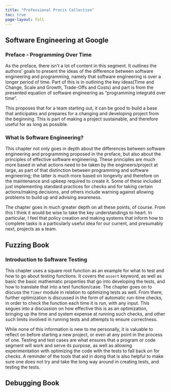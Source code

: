 ```yaml
---
title: "Professional Precis Collection"
toc: true
page-layout: full
---
```


## Software Engineering at Google

### Preface - Programming Over Time

As the preface, there isn't a lot of content in this segment. It outlines the
authors' goals to present the ideas of the difference between software engineering
and programming, namely that software engineering is over a longer period of time.
Part of this is in outlining the key ideas(Time and Change, Scale and Growth,
Trade-Offs and Costs) and part is from the presented equation of software engineering
as "programming integratd over time".

This proposes that for a team starting out, it can be good to build a base that
anticipates and prepares for a changing and developing project from the beginning.
This is part of making a project sustainable, and therefore useful for as long as
possible. 

### What Is Software Engineering?

This chapter not only goes in depth about the differences between software
engineering and programming proposed in the preface, but also about the principles
of effective software engineering. These principles are much more based in what
actions need to be taken by the engineers/project at large, as part of that
distinction between programming and software engineering; the latter is much
more based on longevity and therefore on the maintenance and upkeep required
to create it. Some of these included just implementing standard practices for
checks and for taking certain actions/making decisions, and others include
warning against allowing problems to build up and advising awareness.

The chapter goes in much greater depth on all these points, of course. From this
I think it would be wise to take the key understandings to heart. In particular,
I feel that policy creation and making systems that inform how to complete tasks
is a particularly useful idea for our current, and presumably next, projects as
a team. 

## Fuzzing Book

### Introduction to Software Testing

This chapter uses a square root function as an example for what to test and how
to go about testing functions. It covers the `assert` keyword, as well as basic
the basic mathematic properties that go into developing the tests, and how to
translate that into a test function/case. The chapter goes on to discuss the
`Timer` module in relation to optimizing tests as well. From there, further
optimization is discussed in the form of automatic run-time checks, in order
to check the function each time it is run, with any input. This segues into
a discussion on how effective this is as an optimization, bringing up the time
and system expense at running such checks, and other such limits involved in
running tests and attempts to ensure correctness.

While none of this information is new to me personally, it is valuable to
reflect on before starting a new project, or even at any point in the process
of one. Testing and test cases are what ensures that a program or code segment
will work and serve its purpose, as well as allowing experimentation with
optimizing the code with the tests to fall back on for checks. A reminder of
the tools that aid in doing that is also helpful to make sure one does not try
and take the long way around in creating tests, and testing the tests.

## Debugging Book